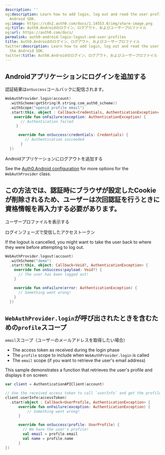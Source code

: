 ```yaml
---
description: ''
og:description: Learn how to add login, log out and read the user profile using the
  Android SDK.
og:image: https://cdn2.auth0.com/docs/1.14553.0/img/share-image.png
og:title: Auth0.Androidのログイン、ログアウト、およびユーザープロファイル
og:url: https://auth0.com/docs/
permalink: auth0-android-login-logout-and-user-profiles
title: Auth0.Androidのログイン、ログアウト、およびユーザープロファイル
twitter:description: Learn how to add login, log out and read the user profile using
  the Android SDK.
twitter:title: Auth0.Androidのログイン、ログアウト、およびユーザープロファイル
---
```


## Androidアプリケーションにログインを追加する

認証結果は`onSuccess`コールバックに配信されます。

```kotlin lines
WebAuthProvider.login(account)
  .withScheme(getString(R.string.com_auth0_scheme))
  .withScope("openid profile email")
  .start(this, object : Callback<Credentials, AuthenticationException> {
    override fun onFailure(exception: AuthenticationException) {
       // Authentication failed
     }

      override fun onSuccess(credentials: Credentials) {
         // Authentication succeeded
       }
  })
```

Androidアプリケーションにログアウトを追加する

See the [Auth0.Android configuration](/docs/libraries/auth0-android/auth0-android-configuration) for more options for the `WebAuthProvider` class.

## この方法では、認証時にブラウザが設定したCookieが削除されるため、ユーザーは次回認証を行うときに資格情報を再入力する必要があります。

ユーザープロファイルを表示する

ログインフェーズで受信したアクセストークン

<Callout icon="file-lines" color="#0EA5E9" iconType="regular">

If the logout is cancelled, you might want to take the user back to where they were before attempting to log out.

</Callout>

```kotlin lines
WebAuthProvider.logout(account)
  .withScheme("demo")
  .start(this, object: Callback<Void?, AuthenticationException> {
    override fun onSuccess(payload: Void?) {
      // The user has been logged out!
    }

    override fun onFailure(error: AuthenticationException) {
      // Something went wrong!
    }
  })
```

## `WebAuthProvider.login`が呼び出されたときを含むための`profile`スコープ

`email`スコープ（ユーザーのメールアドレスを取得したい場合）

* The <Tooltip tip="Access Token: Authorization credential, in the form of an opaque string or JWT, used to access an API." cta="View Glossary" href="/docs/glossary?term=access+token">access token</Tooltip> as received during the login phase
* The `profile` scope to include when `WebAuthProvider.login` is called
* The `email` scope (if you want to retrieve the user's email address)

This sample demonstrates a function that retrieves the user's profile and displays it on screen:

```kotlin lines
var client = AuthenticationAPIClient(account)

// Use the received access token to call `userInfo` and get the profile from Auth0.
client.userInfo(accessToken)
  .start(object : Callback<UserProfile, AuthenticationException> {
      override fun onFailure(exception: AuthenticationException) {
          // Something went wrong!
      }

      override fun onSuccess(profile: UserProfile) {
        // We have the user's profile!
        val email = profile.email
        val name = profile.name
      }
})
```